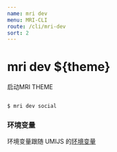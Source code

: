 ```yaml
---
name: mri dev
menu: MRI-CLI
route: /cli/mri-dev
sort: 2
---
```


# mri dev ${theme}

启动MRI THEME

```bash

$ mri dev social

```

### 环境变量

环境变量跟随 UMIJS 的[环境变量](https://umijs.org/guide/env-variables.html) 